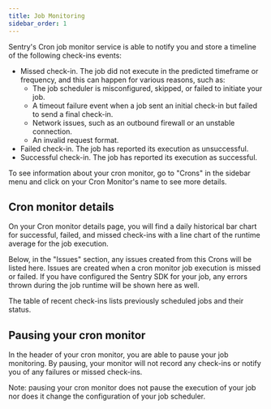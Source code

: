 ```yaml
---
title: Job Monitoring
sidebar_order: 1
---
```


Sentry's Cron job monitor service is able to notify you and store a timeline of the following check-ins events:

- Missed check-in. The job did not execute in the predicted timeframe or frequency, and this can happen for various reasons, such as:
  - The job scheduler is misconfigured, skipped, or failed to initiate your job.
  - A timeout failure event when a job sent an initial check-in but failed to send a final check-in.
  - Network issues, such as an outbound firewall or an unstable connection.
  - An invalid request format.
- Failed check-in. The job has reported its execution as unsuccessful.
- Successful check-in. The job has reported its execution as successful.

To see information about your cron monitor, go to "Crons" in the sidebar menu and click on your Cron Monitor's name to see more details.

## Cron monitor details

On your Cron monitor details page, you will find a daily historical bar chart for successful, failed, and missed check-ins with a line chart of the runtime average for the job execution.

Below, in the "Issues" section, any issues created from this Crons will be listed here. Issues are created when a cron monitor job execution is missed or failed. If you have configured the Sentry SDK for your job, any errors thrown during the job runtime will be shown here as well.

The table of recent check-ins lists previously scheduled jobs and their status.

## Pausing your cron monitor

In the header of your cron monitor, you are able to pause your job monitoring. By pausing, your monitor will not record any check-ins or notify you of any failures or missed check-ins.

Note: pausing your cron monitor does not pause the execution of your job nor does it change the configuration of your job scheduler.
